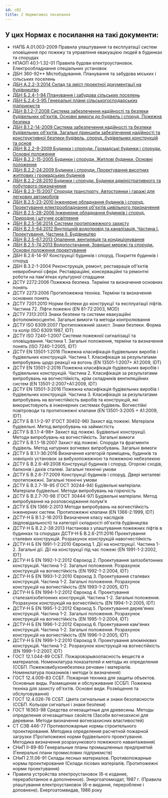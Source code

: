```yaml
---
id: c02
title: 2 Нормативні посилання
---
```


## У цих Нормах є посилання на такі документи:
- НАПБ А.01.003-2009 Правила улаштування та експлуатації систем оповіщення про пожежу та управління евакуацією людей в будинках та спорудах
- НПАОП 40.1-1.32-01 Правила будови електроустановок. Електрообладнання спеціальних установок
- ДБН 360-92\*\* Містобудування. Планування та забудова міських і сільських поселень 
- [ДБН А.2.2-3:2014 Склад та зміст проектної документації на будівництво](../../dbn-a-2-2-3/doc/index)
- [ДБН Б.2.4-1-94 Планування і забудова сільських поселень](https://www.minregion.gov.ua/wp-content/uploads/2017/12/26.1.-DBN-B.2.4-1-94.-Planuvannya-i-zabudova-silskih-po.pdf)
- [ДБН Б.2.4-3-95 Генеральні плани сільськогосподарських підприємств](https://www.minregion.gov.ua/wp-content/uploads/2017/12/27.1.-DBN-B.2.4-3-95.-Generalni-plani-silskogospodars.pdf)
- [ДБН В.1.2-7:2008 Система забезпечення надійності та безпеки будівельних об'єктів. Основні вимоги до будівель і споруд. Пожежна безпека](https://www.minregion.gov.ua/wp-content/uploads/2017/12/27.1.-DBN-B.2.4-3-95.-Generalni-plani-silskogospodars.pdf)
- [ДБН В.1.2-14-2009 Система забезпечення надійності та безпеки будівельних об'єктів. Загальні принципи забезпечення надійності та конструктивної безпеки будівель, споруд, будівельних конструкцій та основ](https://www.minregion.gov.ua/wp-content/uploads/2018/10/V1214-2018.pdf)
- [ДБН В.2.2-9-2009 Будинки і споруди. Громадські будинки і споруди. Основні положення](https://www.minregion.gov.ua/wp-content/uploads/2019/03/V229-2018.pdf)
- [ДБН В.2.2-15-2005 Будинки і споруди. Житлові будинки. Основні положення](https://www.minregion.gov.ua/wp-content/uploads/2019/08/IB_8-19.pdf)
- [ДБН В.2.2-24:2009 Будинки і споруди. Проектування висотних житлових і громадських будинків](https://www.minregion.gov.ua/wp-content/uploads/2019/10/V2241-2019.pdf) 
- [ДБН В.2.2-28:2010 Будинки і споруди. Будинки адміністративного та побутового призначення](https://www.minregion.gov.ua/wp-content/uploads/2017/12/73.1.-DBN-V.2.2-282010.-Budinki-i-sporudi.-Budinki-admi.pdf) 
- [ДБН В.2.3-15:2007 Споруди транспорту. Автостоянки і гаражі для легкових автомобілів](https://www.minregion.gov.ua/wp-content/uploads/2017/12/79.1.-DBN-V.2.3-152007.-Sporudi-transportu.-Avtostoyanki.pdf)
- [ДБН В.2.5-23-2010 Інженерне обладнання будинків і споруд. Проектування електрообладнання об'єктів цивільного призначення](https://www.minregion.gov.ua/wp-content/uploads/2017/12/92.1.-DBN-V.2.5-232010.-Inzhenerne-obladnannya-budinkiv-i.pdf)
- [ДБН В 2.5-28-2006 Інженерне обладнання будинків і споруд. Природне і штучне освітлення](https://www.minregion.gov.ua/wp-content/uploads/2018/12/V2528-1.pdf) 
- [ДБН В.2.5-56:2014 Системи протипожежного захисту](https://www.minregion.gov.ua/wp-content/uploads/2017/12/98.1.-DBN-V.2.5-562014.-Sistemi-protipozhezhnogo-zahistu.pdf)
- [ДБН В.2.5-64:2012 Внутрішній водопровід та каналізація. Частина І. Проектування. Частина ІІ. Будівництво](https://www.minregion.gov.ua/wp-content/uploads/2017/12/99.1.-DBN-V.2.5-642012.-Vnutrishniy-vodoprovid-ta-kanali.pdf)
- [ДБН В.2.5-67:2013 Опалення, вентиляція та кондиціонування](https://www.minregion.gov.ua/wp-content/uploads/2017/12/100.1.-DBN-V.2.5-672013.-Opalennya-ventilyatsiya-ta-konditsi.pdf)
- [ДБН В.2.5-74:2013 Водопостачання. Зовнішні мережі та споруди. Основні положення проектування](https://www.minregion.gov.ua/wp-content/uploads/2017/12/101.1.-DBN-V.2.5-742013.-Vodopostachannya.-Zovnishni-merezhi.pdf)
- ДБН В.2.6-14-97 Конструкції будинків i споруд. Покриття будинків i споруд
- ДБН В.3.2-1-2004 Реконструкція, ремонт, реставрація об'єктів невиробничої сфери. Реставраційні, консерваційні та ремонтні роботи на пам'ятках культурної спадщини
- ДСТУ 2272:2006 Пожежна безпека. Терміни та визначення основних понять 
- ДСТУ 2273:2006 Протипожежна техніка. Терміни та визначення основних понять
- ДСТУ 7201:2010 Норми безпеки до конструкції та експлуатації ліфтів. Частина 72. Ліфти пожежні (EN 81-72:2003, MOD)
- ДСТУ 7313:2013 Знаки безпеки та системи евакуаційні фотолюміносцентні. Загальні вимоги та методи контролювання
- ДСТУ ISO 6309:2007 Протипожежний захист. Знаки безпеки. Форма та колір (ІSO 6309:1987, ІDT)
- ДСТУ ISO 7240-1:2007 Системи пожежної сигналізації та оповіщування. Частина 1. Загальні положення, терміни та визначення понять (ISO 7240-1:2005, ІDТ)
- ДСТУ EN 13501-1:2016 Пожежна класифікація будівельних виробів і будівельних конструкцій. Частина 1. Класифікація за результатами випробувань щодо реакції на вогонь (EN 13501-1:2007+ А1:2009, IDT)
- ДСТУ EN 13501-2:2016 Пожежна класифікація будівельних виробів і будівельних конструкцій. Частина 2. Класифікація за результатами випробувань на вогнестійкість, крім складників вентиляційних систем (EN 13501-2:2007+A1:2009, IDT)
- ДСТУ EN 13501-3:2016 Пожежна класифікація будівельних виробів і будівельних конструкцій. Частина 3. Класифікація за результатами випробувань на вогнестійкість виробів та конструкцій, які використовують в інженерних системах будівель. Вогнестійкі повітроводи та протипожежні клапани (EN 13501-3:2005 + A1:2009, IDT)
- ДСТУ Б В.1.1-2-97 (ГОСТ 30402-96) Захист від пожежі. Матеріали будівельні. Метод випробувань на займистість
- ДСТУ Б В.1.1-4-98\* Захист від пожежі. Будівельні конструкції. Методи випробувань на вогнестійкість. Загальні вимоги
- ДСТУ Б В.1.1-18:2007 Захист від пожежі. Споруди та фрагменти будівель. Метод натурних вогневих випробувань. Загальні вимоги
- ДСТУ Б В.1.1-36:2016 Визначення категорій приміщень, будинків та зовнішніх установок за вибухопожежною та пожежною небезпекою
- ДСТУ Б В.2.6-49:2008 Конструкції будинків і споруд. Огорожі сходів, балконів і дахів сталеві. Загальні технічні умови
- ДСТУ Б В.2.6-77:2009 Конструкції будинків і споруд. Двері металеві протипожежні. Загальні технічні умови
- ДСТУ Б В.2.7-19-95 (ГОСТ 30244-94) Будівельні матеріали. Матеріали будівельні. Методи випробувань на горючість
- ДСТУ Б В.2.7-70-98 (ГОСТ 30444-97) Будівельні матеріали. Метод випробування на розповсюдження полум'я
- ДСТУ Б EN 1366-2:2013 Методи випробувань на вогнестійкість інженерних систем. Протипожежні клапани (EN 1366-2:1999, IDT)
- ДСТУ-Н Б В.1.2-16:2013 Визначення класу наслідків (відповідальності) та категорії складності об'єктів будівництва
- ДСТУ-Н Б В.2.2-38:2013 Настанова з улаштування пожежних ліфтів в будинках та спорудах ДСТУ-Н Б В.2.6-211:2016 Проектування сталевих конструкцій. Розрахунок конструкцій навогнестійкість
- ДСТУ-Н Б EN 1991-1-2:2010 Єврокод 1. Дії на конструкції. Частина 1-2. Загальні дії. Дії на конструкції під час пожежі (EN 1991-1-2:2002, IDT)
- ДСТУ-Н Б EN 1992-1-2:2012 Єврокод 2. Проектування залізобетонних конструкцій. Частина 1-2. Загальні положення. Розрахунок конструкцій на вогнестійкість (EN 1992-1-2:2004, IDT)
- ДСТУ-Н Б EN 1993-1-2:2010 Єврокод 3. Проектування сталевих конструкцій.  Частина 1-2. Загальні положення. Розрахунок конструкцій на вогнестійкість (EN 1993-1-2:2005, IDT)
- ДСТУ-Н Б EN 1994-1-2:2012 Єврокод 4. Проектування сталезалізобетонних конструкцій. Частина 1-2. Загальні положення. Розрахунок конструкцій на вогнестійкість (EN 1994-1-2:2005, IDT)
- ДСТУ-Н Б EN 1995-1-2:2012 Єврокод 5. Проектування дерев'яних конструкцій. Частина 1-2. Загальні положення. Розрахунок конструкцій на вогнестійкість (EN 1995-1-2:2004, IDT)
- ДСТУ-Н Б EN 1996-1-2:2012 Єврокод 6. Проектування кам'яних конструкцій. Частина 1-2. Загальні положення. Розрахунок конструкцій на вогнестійкість (EN 1996-1-2:2005, IDT)
- ДСТУ-Н Б EN 1999-1-2:2010 Єврокод 9. Проектування алюмінієвих конструкцій. Частина 1-2. Розрахунок конструкцій на вогнестійкість (EN 1999-1-2:2007, IDT)
- ГОСТ 12.1.044-89 ССБТ. Пожаровзрывоопасность веществ и материалов. Номенклатура показателей и методы их определения (ССБП. Пожежовибухонебезпека речовин і матеріалів. Номенклатура показників і методи їх визначення)
- ГОСТ 12.4.009-83 ССБТ. Пожарная техника для защиты объектов. Основные виды. Размещение и обслуживание (ССБП. Пожежна техніка для захисту об'єктів. Основні види. Розміщення та обслуговування)
- ГОСТ 12.4.026-76 ССБТ. Цвета сигнальные и знаки безопасности (ССБП. Кольори сигнальні і знаки безпеки)
- ГОСТ 16363-98 Средства огнезащитные для древесины. Методы определения огнезащитных свойств (Засоби вогнезахисні для деревини. Методи визначення вогнезахисних властивостей)
- СТ СЭВ 446-77 Противопожарные нормы строительного проектирования. Методика определения расчетной пожарной загрузки (Протипожежні норми будівельного проектування. Методика визначення розрахункового пожежного навантаження)
- СНиП ІІ-89-80 Генеральные планы промышленных предприятий (Генеральні плани промислових підприємств)
- СНиП 2.11.06-91 Склады лесных материалов. Противопожарные нормы проектирования (Склади лісових матеріалів. Протипожежні норми проектування)
- Правила устройства электроустановок (6-е издание, переработанное и дополненное). Энергоатомиздат, 1987 г. (Правила улаштування електроустановок (6-е видання, перероблене і доповнене). Енергоатомвидав, 1986 року
